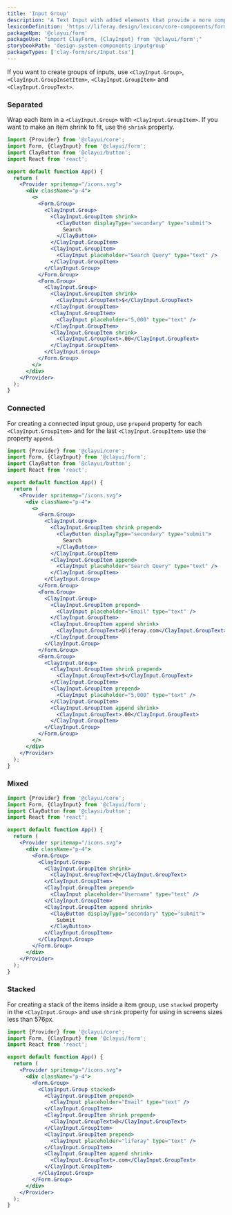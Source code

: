 ```yaml
---
title: 'Input Group'
description: 'A Text Input with added elements that provide a more complex input structure.'
lexiconDefinition: 'https://liferay.design/lexicon/core-components/forms/input-group/'
packageNpm: '@clayui/form'
packageUse: "import ClayForm, {ClayInput} from '@clayui/form';"
storybookPath: 'design-system-components-inputgroup'
packageTypes: ['clay-form/src/Input.tsx']
---
```


If you want to create groups of inputs, use `<ClayInput.Group>`, `<ClayInput.GroupInsetItem>`, `<ClayInput.GroupItem>` and `<ClayInput.GroupText>`.

### Separated

Wrap each item in a `<ClayInput.Group>` with `<ClayInput.GroupItem>`. If you want to make an item shrink to fit, use the `shrink` property.

```jsx preview
import {Provider} from '@clayui/core';
import Form, {ClayInput} from '@clayui/form';
import ClayButton from '@clayui/button';
import React from 'react';

export default function App() {
  return (
    <Provider spritemap="/icons.svg">
      <div className="p-4">
        <>
          <Form.Group>
            <ClayInput.Group>
              <ClayInput.GroupItem shrink>
                <ClayButton displayType="secondary" type="submit">
                  Search
                </ClayButton>
              </ClayInput.GroupItem>
              <ClayInput.GroupItem>
                <ClayInput placeholder="Search Query" type="text" />
              </ClayInput.GroupItem>
            </ClayInput.Group>
          </Form.Group>
          <Form.Group>
            <ClayInput.Group>
              <ClayInput.GroupItem shrink>
                <ClayInput.GroupText>$</ClayInput.GroupText>
              </ClayInput.GroupItem>
              <ClayInput.GroupItem>
                <ClayInput placeholder="5,000" type="text" />
              </ClayInput.GroupItem>
              <ClayInput.GroupItem shrink>
                <ClayInput.GroupText>.00</ClayInput.GroupText>
              </ClayInput.GroupItem>
            </ClayInput.Group>
          </Form.Group>
        </>
      </div>
    </Provider>
  );
}
```

### Connected

For creating a connected input group, use `prepend` property for each `<ClayInput.GroupItem>` and for the last `<ClayInput.GroupItem>` use the property `append`.

```jsx preview
import {Provider} from '@clayui/core';
import Form, {ClayInput} from '@clayui/form';
import ClayButton from '@clayui/button';
import React from 'react';

export default function App() {
  return (
    <Provider spritemap="/icons.svg">
      <div className="p-4">
        <>
          <Form.Group>
            <ClayInput.Group>
              <ClayInput.GroupItem shrink prepend>
                <ClayButton displayType="secondary" type="submit">
                  Search
                </ClayButton>
              </ClayInput.GroupItem>
              <ClayInput.GroupItem append>
                <ClayInput placeholder="Search Query" type="text" />
              </ClayInput.GroupItem>
            </ClayInput.Group>
          </Form.Group>
          <Form.Group>
            <ClayInput.Group>
              <ClayInput.GroupItem prepend>
                <ClayInput placeholder="Email" type="text" />
              </ClayInput.GroupItem>
              <ClayInput.GroupItem append shrink>
                <ClayInput.GroupText>@liferay.com</ClayInput.GroupText>
              </ClayInput.GroupItem>
            </ClayInput.Group>
          </Form.Group>
          <Form.Group>
            <ClayInput.Group>
              <ClayInput.GroupItem shrink prepend>
                <ClayInput.GroupText>$</ClayInput.GroupText>
              </ClayInput.GroupItem>
              <ClayInput.GroupItem prepend>
                <ClayInput placeholder="5,000" type="text" />
              </ClayInput.GroupItem>
              <ClayInput.GroupItem append shrink>
                <ClayInput.GroupText>.00</ClayInput.GroupText>
              </ClayInput.GroupItem>
            </ClayInput.Group>
          </Form.Group>
        </>
      </div>
    </Provider>
  );
}
```

### Mixed

```jsx preview
import {Provider} from '@clayui/core';
import Form, {ClayInput} from '@clayui/form';
import ClayButton from '@clayui/button';
import React from 'react';

export default function App() {
  return (
    <Provider spritemap="/icons.svg">
      <div className="p-4">
        <Form.Group>
          <ClayInput.Group>
            <ClayInput.GroupItem shrink>
              <ClayInput.GroupText>@</ClayInput.GroupText>
            </ClayInput.GroupItem>
            <ClayInput.GroupItem prepend>
              <ClayInput placeholder="Username" type="text" />
            </ClayInput.GroupItem>
            <ClayInput.GroupItem append shrink>
              <ClayButton displayType="secondary" type="submit">
                Submit
              </ClayButton>
            </ClayInput.GroupItem>
          </ClayInput.Group>
        </Form.Group>
      </div>
    </Provider>
  );
}
```

### Stacked

For creating a stack of the items inside a item group, use `stacked` property in the `<ClayInput.Group>` and use `shrink` property for using in screens sizes less than 576px.

```jsx preview
import {Provider} from '@clayui/core';
import Form, {ClayInput} from '@clayui/form';
import React from 'react';

export default function App() {
  return (
    <Provider spritemap="/icons.svg">
      <div className="p-4">
        <Form.Group>
          <ClayInput.Group stacked>
            <ClayInput.GroupItem prepend>
              <ClayInput placeholder="Email" type="text" />
            </ClayInput.GroupItem>
            <ClayInput.GroupItem shrink prepend>
              <ClayInput.GroupText>@</ClayInput.GroupText>
            </ClayInput.GroupItem>
            <ClayInput.GroupItem prepend>
              <ClayInput placeholder="liferay" type="text" />
            </ClayInput.GroupItem>
            <ClayInput.GroupItem append shrink>
              <ClayInput.GroupText>.com</ClayInput.GroupText>
            </ClayInput.GroupItem>
          </ClayInput.Group>
        </Form.Group>
      </div>
    </Provider>
  );
}
```
